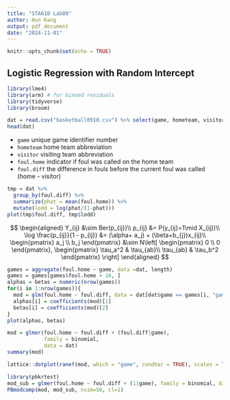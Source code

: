 ```yaml
---
title: "STA610 Lab09"
author: Hun Kang
output: pdf_document
date: "2024-11-01"
---
```


```r
knitr::opts_chunk$set(echo = TRUE)
```

\begin{itemize}
\item Write down your answers in any blank sheet and submit your work in paper during the lab.
\item Your work will not be graded. As long as you submit, you will get a full credit. 
\item For those who missed the lab today, you can submit it via email to me for half credit.
\end{itemize}

## Logistic Regression with Random Intercept
```r
library(lme4)
library(arm) # for binned residuals
library(tidyverse)
library(broom)
```


```r
dat = read.csv("basketball0910.csv") %>% select(game, hometeam, visitor, foul.home, foul.diff)
head(dat)
```

- `game` unique game identifier number
- `hometeam` home team abbreviation
- `visitor` visiting team abbreviation
- `foul.home` indicator if foul was called on the home team
- `foul.diff` the difference in fouls before the current foul was called (home - visitor)


\begin{quote}
  \textbf{Q1: Draw a plot that can visualize a relationship between `foul.home` and `foul.diff`.}
\end{quote}

```r
tmp = dat %>% 
  group_by(foul.diff) %>% 
  summarize(phat = mean(foul.home)) %>% 
  mutate(lodd = log(phat/(1-phat)))
plot(tmp$foul.diff, tmp$lodd)
```

\begin{quote}
  \textbf{Q2: Write the formula of the logistic regression model with `foul.diff` as the only predictor and fit it for each `game`. Plot the resulting intercepts and slopes in scatter plot.}
\end{quote}

$$
\begin{aligned}
Y_{ij} &\sim Ber(p_{ij})\\
p_{ij} &= P(y_{ij}=1\mid X_{ij})\\
\log \frac{p_{ij}}{1 - p_{ij}} &= 
(\alpha+ a_j) + (\beta+b_{j})x_{ij}\\
\begin{pmatrix}
a_j \\ b_j
\end{pmatrix} &\sim
N\left[
\begin{pmatrix}
0 \\ 0
\end{pmatrix},
\begin{pmatrix}
\tau_a^2 & \tau_{ab}\\ 
\tau_{ab} & \tau_b^2
\end{pmatrix}
\right]
\end{aligned}
$$


```r
games = aggregate(foul.home ~ game, data =dat, length)
games = games[games$foul.home > 16, ]
alphas = betas = numeric(nrow(games))
for(i in 1:nrow(games)){
  mod = glm(foul.home ~ foul.diff, data = dat[dat$game == games[i, "game"], ], family="binomial")
  alphas[i] = coefficients(mod)[1]
  betas[i] = coefficients(mod)[2]
}
plot(alphas, betas)
```



\begin{quote}
  \textbf{Q3: Expand the model in Q2 with random intercept and slope with a grouping factor `game`.}
\end{quote}

```r
mod = glmer(foul.home ~ foul.diff + (foul.diff|game), 
            family = binomial, 
            data = dat)
summary(mod)
```

```r
lattice::dotplot(ranef(mod, which = "game", condVar = TRUE), scales = list(y = list(alternating = 0)))
```


\begin{quote}
  \textbf{Q4: Do you think the random slope is statistically significant? How can we test it?}
\end{quote}

```r
library(pbkrtest)
mod_sub = glmer(foul.home ~ foul.diff + (1|game), family = binomial, data = dat)
PBmodcomp(mod, mod_sub, nsim=50, cl=1)
```



